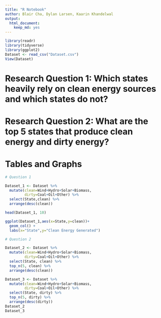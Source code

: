 ```yaml
---
title: "R Notebook"
author: Blair Cha, Dylan Larsen, Kaarin Khandelwal
output: 
  html_document:
    keep_md: yes
---
```


```r
library(readr)
library(tidyverse)
library(ggplot2)
Dataset <- read_csv("Dataset.csv")
View(Dataset)
```

# Research Question 1: Which states heavily rely on clean energy sources and which states do not?

# Research Question 2: What are the top 5 states that produce clean energy and dirty energy?


# Tables and Graphs
```r
# Question 1

Dataset_1 <- Dataset %>%  
  mutate(clean=Wind+Hydro+Solar+Biomass,
         dirty=Coal+Oil+Other) %>% 
  select(State,clean) %>% 
  arrange(desc(clean))  

head(Dataset_1, 10)

ggplot(Dataset_1,aes(x=State,y=clean))+
  geom_col() +
  labs(x="State",y="Clean Energy Generated")
```

```r
# Question 2

Dataset_2 <- Dataset %>%  
  mutate(clean=Wind+Hydro+Solar+Biomass,
         dirty=Coal+Oil+Other) %>%
  select(State, clean) %>%
  top_n(5, clean) %>% 
  arrange(desc(clean))

Dataset_3 <- Dataset %>%  
  mutate(clean=Wind+Hydro+Solar+Biomass,
         dirty=Coal+Oil+Other) %>%
  select(State, dirty) %>%
  top_n(5, dirty) %>% 
  arrange(desc(dirty))
Dataset_2
Dataset_3
```


